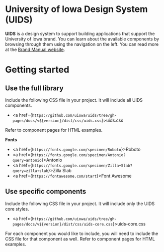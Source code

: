 
<Meta isTemplate title="Introduction" />

# University of Iowa Design System (UIDS)

<strong>UIDS</strong> is a design system to support building applications that support the University of Iowa brand. You can learn about the available components by browsing through them using the navigation on the left. You can read more at the <a href="https://brand.uiowa.edu/">Brand Manual website</a>.

# Getting started

## Use the full library

Include the following CSS file in your project. It will include all UIDS components.
- <a href={`https://github.com/uiowa/uids/tree/gh-pages/docs/v${version}/dist/css/uids.css`}>uids.css</a>

Refer to component pages for HTML examples.

<strong>Fonts</strong>
- <a href={`https://fonts.google.com/specimen/Roboto`}>Roboto</a>
- <a href={`https://fonts.google.com/specimen/Antonio?query=antonio`}>Antonio</a>
- <a href={`https://fonts.google.com/specimen/Zilla+Slab?query=zilla+slab`}>Zilla Slab</a>
- <a href={`https://fontawesome.com/start`}>Font Awesome</a>



## Use specific components
Include the following CSS file in your project. It will include only the UIDS core styles.
- <a href={`https://github.com/uiowa/uids/tree/gh-pages/docs/v${version}/dist/css/uids-core.css`}>uids-core.css</a>

For each component you would like to include, you will need to include the CSS file for that component as well. Refer to component pages for HTML examples.
